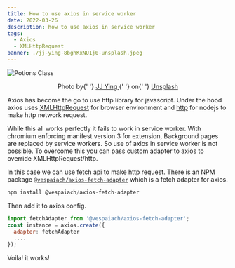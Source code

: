 ```yaml
---
title: How to use axios in service worker
date: 2022-03-26
description: how to use axios in service worker
tags:
  - Axios
  - XMLHttpRequest
banner: ./jj-ying-8bghKxNU1j0-unsplash.jpeg
---
```


![Potions Class](./jj-ying-8bghKxNU1j0-unsplash.jpeg)

<div style='text-align: center;'>
  Photo by{' '}
  <a href='https://unsplash.com/@jjying?utm_source=unsplash&utm_medium=referral&utm_content=creditCopyText'>
    JJ Ying
  </a>{' '}
  on{' '}
  <a href='https://unsplash.com/s/photos/network?utm_source=unsplash&utm_medium=referral&utm_content=creditCopyText'>
    Unsplash
  </a>
</div>

Axios has become the go to use http library for javascript.
Under the hood axios uses <a href='https://developer.mozilla.org/en-US/docs/Web/API/XMLHttpRequest'>XMLHttpRequest</a> for browser environment and <a href='http://nodejs.org/api/http.html'>
http</a> for nodejs to make http network request.

While this all works perfectly it fails to work in service worker.
With chromium enforcing manifest version 3 for extension, Background pages are replaced by service workers.
So use of axios in service worker is not possible. To overcome this
you can pass custom adapter to axios to override XMLHttpRequest/http.

In this case we can use fetch api to make http request. There is an NPM package [`@vespaiach/axios-fetch-adapter`](google.com)
which is a fetch adapter for axios.

```js
npm install @vespaiach/axios-fetch-adapter
```

Then add it to axios config.

```js
import fetchAdapter from '@vespaiach/axios-fetch-adapter';
const instance = axios.create({
  adapter: fetchAdapter
  ....
});
```

Voila! it works!
